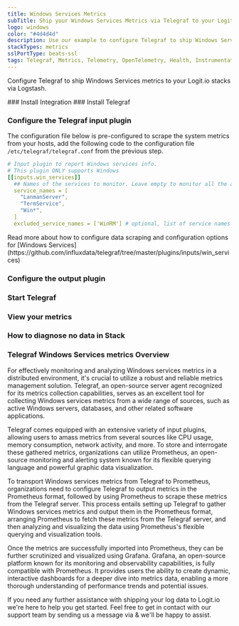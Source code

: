```yaml
---
title: Windows Services Metrics
subTitle: Ship your Windows Services Metrics via Telegraf to your Logit.io Stack
logo: windows
color: "#4d4d4d"
description: Use our example to configure Telegraf to ship Windows Services metrics to Logit.io. Configure Telegraf to send Windows Services metrics to Logstash or Elastic.
stackTypes: metrics
sslPortType: beats-ssl
tags: Telegraf, Metrics, Telemetry, OpenTelemetry, Health, Instrumentation, Windows, Services, Service
---
```


Configure Telegraf to ship Windows Services metrics to your Logit.io stacks via Logstash.

<Steps>
  ### Install Integration
  <InstallIntegration/>
  ### Install Telegraf

  <InstallTelegraf />

  ### Configure the Telegraf input plugin

  The configuration file below is pre-configured to scrape the system metrics from your hosts, add the following code to the configuration file `/etc/telegraf/telegraf.conf` from the previous step.

  ```yaml copy
  # Input plugin to report Windows services info.
  # This plugin ONLY supports Windows
  [[inputs.win_services]]
    ## Names of the services to monitor. Leave empty to monitor all the available services on the host. Globs accepted. Case sensitive.
    service_names = [
      "LanmanServer",
      "TermService",
      "Win*",
    ]
    excluded_service_names = ['WinRM'] # optional, list of service names to exclude
  ```

  <Callout type="info">
    Read more about how to configure data scraping and configuration options for [Windows Services](https://github.com/influxdata/telegraf/tree/master/plugins/inputs/win_services)
  </Callout>

  ### Configure the output plugin

  <TelegrafOutputPlugin />

  ### Start Telegraf

  <StartTelegraf />

  ### View your metrics
  <LaunchStack source="Windows_Services_Metrics_via_Telegraf" utmMedium="metrics" utmCampaign="telegraf-WindowsServices-metrics" />

  ### How to diagnose no data in Stack

  <DiagnoseNoData />

</Steps>

### Telegraf Windows Services metrics Overview

For effectively monitoring and analyzing Windows services metrics in a distributed environment, 
it's crucial to utilize a robust and reliable metrics management solution. Telegraf, an open-source 
server agent recognized for its metrics collection capabilities, serves as an excellent tool for 
collecting Windows services metrics from a wide range of sources, such as active Windows servers, 
databases, and other related software applications.

Telegraf comes equipped with an extensive variety of input plugins, allowing users to amass metrics 
from several sources like CPU usage, memory consumption, network activity, and more. To store and 
interrogate these gathered metrics, organizations can utilize Prometheus, an open-source monitoring 
and alerting system known for its flexible querying language and powerful graphic data visualization.

To transport Windows services metrics from Telegraf to Prometheus, organizations need to configure 
Telegraf to output metrics in the Prometheus format, followed by using Prometheus to scrape these 
metrics from the Telegraf server. This process entails setting up Telegraf to gather Windows services 
metrics and output them in the Prometheus format, arranging Prometheus to fetch these metrics from 
the Telegraf server, and then analyzing and visualizing the data using Prometheus's flexible 
querying and visualization tools.

Once the metrics are successfully imported into Prometheus, they can be further scrutinized and 
visualized using Grafana. Grafana, an open-source platform known for its monitoring and observability 
capabilities, is fully compatible with Prometheus. It provides users the ability to create dynamic, 
interactive dashboards for a deeper dive into metrics data, enabling a more thorough understanding 
of performance trends and potential issues.

If you need any further assistance with shipping your log data to Logit.io we're here to help you get started. 
Feel free to get in contact with our support team by sending us a message via <IntercomButton text="live chat" /> 
& we'll be happy to assist.